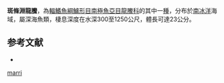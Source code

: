 {{Speciesbox
| name = 斑條淵龍鰧
| image = Bathydraco marri.jpg
| image_width = 250px
| image_caption = 
| status = NE
| status_system = IUCN3.1
| genus = Bathydraco
| species = marri
| authority = [[Norman|Norman]], 1938
| synonyms = 
}}

'''斑條淵龍鰧'''，為[[輻鰭魚綱|輻鰭魚綱]][[鱸形目|鱸形目]][[南極魚亞目|南極魚亞目]][[龍鰧科|龍鰧科]]的其中一[[種|種]]，分布於[[南冰洋|南冰洋]]海域，屬深海魚類，棲息深度在水深300至1250公尺，體長可達23公分。

==参考文献==
*{{FishBase_species|genus=Bathydraco|species=marri|year=2011|month=12}}
{{Taxonbar|from=Q2036134}}

[[Category:淵龍鰧屬|marri]]